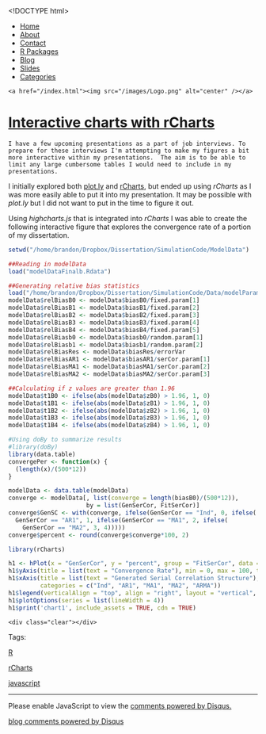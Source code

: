 <!DOCTYPE html>
<html>
  <head>
    <meta charset="utf-8">
    <title>Interactive charts with rCharts</title>
    <meta name="author" content="Brandon LeBeau" />
   <link rel="alternate" type="application/rss+xml" title="Educate-R" href="http://educate-r.org/feed.xml">
    <link rel="stylesheet" type="text/css" href="/stylesheets/newstyle.css">
    <link rel="stylesheet" href="/stylesheets/xcodeDkGrey.css">
    <script type='text/javascript' src="/stylesheets/highlight.pack.js"></script>
<script type="text/javascript">

    var _gaq = _gaq || [];
    _gaq.push(['_setAccount', 'UA-43425299-1']);
    _gaq.push(['_trackPageview']);

    (function() {
      var ga = document.createElement('script'); ga.type = 'text/javascript'; ga.async = true;
      ga.src = ('https:' == document.location.protocol ? 'https://ssl' : 'http://www') + '.google-analytics.com/ga.js';
      var s = document.getElementsByTagName('script')[0]; s.parentNode.insertBefore(ga, s);
    })();
 </script>

   </head>

  <body>
    <script>hljs.initHighlightingOnLoad();</script>

 <div id="navigation">
  <ul>
  <li><a href="/index.html">Home</a></li>
  <li><a href="/about.html">About</a></li>
  <li><a href="/contact.html">Contact</a></li>
  <li><a href="/projects.html">R Packages</a></li>
  <li><a href="/blog.html">Blog</a></li>
  <li><a href="/slides.html">Slides</a></li>
  <li><a href="/tags.html">Categories</a></li>
  </ul>
  </div>
  <div id="headerimg">
    <a href="/index.html"><img src="/images/Logo.png" alt="center" /></a>
  </div>
  <div class="content">
  <div class="blog">
   <!-- <h2>Interactive charts with rCharts</h2> -->
     <div class="full">
  <h1 class="entry-title">
    <a href="/Rmd/2014-02-14-rcharts.Rmd" title="Interactive charts with rCharts" rel="bookmark">Interactive charts with rCharts</a>
  </h1>
  <div class="entry-content full-content">
    I have a few upcoming presentations as a part of job interviews. To prepare for these interviews I'm attempting to make my figures a bit more interactive within my presentations.  The aim is to be able to limit any large cumbersome tables I would need to include in my presentations.

I initially explored both [plot.ly](http://plot.ly) and [rCharts](http://ramnathv.github.io/rCharts/), but ended up using *rCharts* as I was more easily able to put it into my presentation.  It may be possible with *plot.ly* but I did not want to put in the time to figure it out.

Using *highcharts.js* that is integrated into *rCharts* I was able to create the following interactive figure that explores the convergence rate of a portion of my dissertation.

```r
setwd("/home/brandon/Dropbox/Dissertation/SimulationCode/ModelData")

##Reading in modelData
load("modelDataFinalb.Rdata")

##Generating relative bias statistics
load("/home/brandon/Dropbox/Dissertation/SimulationCode/Data/modelParams3.Rdata")
modelData$relBiasB0 <- modelData$biasB0/fixed.param[1]
modelData$relBiasB1 <- modelData$biasB1/fixed.param[2]
modelData$relBiasB2 <- modelData$biasB2/fixed.param[3]
modelData$relBiasB3 <- modelData$biasB3/fixed.param[4]
modelData$relBiasB4 <- modelData$biasB4/fixed.param[5]
modelData$relBiasb0 <- modelData$biasb0/random.param[1]
modelData$relBiasb1 <- modelData$biasb1/random.param[2]
modelData$relBiasRes <- modelData$biasRes/errorVar
modelData$relBiasAR1 <- modelData$biasAR1/serCor.param[1]
modelData$relBiasMA1 <- modelData$biasMA1/serCor.param[2]
modelData$relBiasMA2 <- modelData$biasMA2/serCor.param[3]

##Calculating if z values are greater than 1.96
modelData$t1B0 <- ifelse(abs(modelData$zB0) > 1.96, 1, 0)
modelData$t1B1 <- ifelse(abs(modelData$zB1) > 1.96, 1, 0)
modelData$t1B2 <- ifelse(abs(modelData$zB2) > 1.96, 1, 0)
modelData$t1B3 <- ifelse(abs(modelData$zB3) > 1.96, 1, 0)
modelData$t1B4 <- ifelse(abs(modelData$zB4) > 1.96, 1, 0)

#Using doBy to summarize results
#library(doBy)
library(data.table)
convergePer <- function(x) {
  (length(x)/(500*12))
}

modelData <- data.table(modelData)
converge <- modelData[, list(converge = length(biasB0)/(500*12)), 
                      by = list(GenSerCor, FitSerCor)]
converge$GenSC <- with(converge, ifelse(GenSerCor == "Ind", 0, ifelse(
  GenSerCor == "AR1", 1, ifelse(GenSerCor == "MA1", 2, ifelse(
    GenSerCor == "MA2", 3, 4)))))
converge$percent <- round(converge$converge*100, 2)
```

```r
library(rCharts)

h1 <- hPlot(x = "GenSerCor", y = "percent", group = "FitSerCor", data = converge)
h1$yAxis(title = list(text = "Convergence Rate"), min = 0, max = 100, tickInterval = 10)
h1$xAxis(title = list(text = "Generated Serial Correlation Structure"),
         categories = c("Ind", "AR1", "MA1", "MA2", "ARMA"))
h1$legend(verticalAlign = "top", align = "right", layout = "vertical", title = list(text = "Fitted SC"))
h1$plotOptions(series = list(lineWidth = 4))
h1$print('chart1', include_assets = TRUE, cdn = TRUE)
```


    <div class="clear"></div>
  </div>
  <p class="alt-font tight">
    Tags:&nbsp;
    
    <a href="/tags.html#R-ref" >R</a>
    
    <a href="/tags.html#rCharts-ref" >rCharts</a>
    
    <a href="/tags.html#javascript-ref" >javascript</a>
    
  </p>
  <p class="by-line">
    <span class="date full-date">
      <abbr class="published" title=""></abbr>
    </span>
  </p>
  <div class="clear"></div>
</div>
<div class="rule">
  <hr/>
</div>

<div id="disqus_thread"></div>
<script type="text/javascript">
  var disqus_shortname = 'rjourney';

  var disqus_url = "http://lebebr01.github.com/Rmd/2014-02-14-rcharts.Rmd";

  (function() {
      var dsq = document.createElement('script'); dsq.type = 'text/javascript'; dsq.async = true;
      dsq.src = 'http://' + disqus_shortname + '.disqus.com/embed.js';
      (document.getElementsByTagName('head')[0] || document.getElementsByTagName('body')[0]).appendChild(dsq);
  })();
</script>
<noscript>Please enable JavaScript to view the <a href="http://disqus.com/?ref_noscript">comments powered by Disqus.</a></noscript>
<a href="http://disqus.com" class="dsq-brlink">blog comments powered by <span class="logo-disqus">Disqus</span></a>




  </div>
  </div>  
    </body>
</html>
